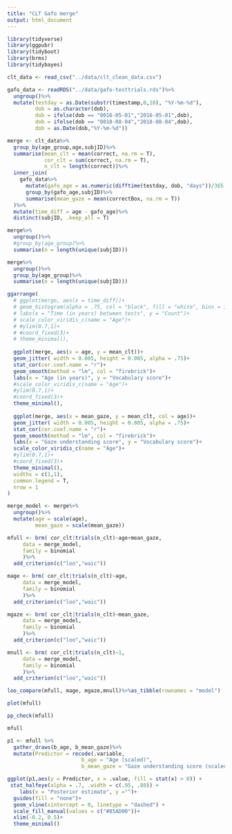 ```yaml
---
title: "CLT Gafo merge"
output: html_document
---
```


```r
library(tidyverse)
library(ggpubr)
library(tidyboot)
library(brms)
library(tidybayes)
```

```r
clt_data <- read_csv("../data/clt_clean_data.csv")

gafo_data <- readRDS("../data/gafo-testtrials.rds")%>%
  ungroup()%>%
  mutate(testday = as.Date(substr(timestamp,0,10), "%Y-%m-%d"), 
         dob = as.character(dob),
         dob = ifelse(dob == "0016-05-01","2016-05-01",dob),
         dob = ifelse(dob == "0018-08-04","2018-08-04",dob),
         dob = as.Date(dob,"%Y-%m-%d"))
```

```r
merge <- clt_data%>%
  group_by(age_group,age,subjID)%>%
  summarise(mean_clt = mean(correct, na.rm = T), 
            cor_clt = sum(correct, na.rm = T),
            n_clt = length(correct))%>%
  inner_join(
    gafo_data%>%
      mutate(gafo_age = as.numeric(difftime(testday, dob, "days"))/365.25)%>%
      group_by(gafo_age,subjID)%>%
      summarise(mean_gaze = mean(correctBox, na.rm = T))
  )%>%
  mutate(time_diff = age - gafo_age)%>%
  distinct(subjID, .keep_all = T)

```

```r
merge%>%
  ungroup()%>%
  #group_by(age_group)%>%
  summarise(n = length(unique(subjID)))

merge%>%
  ungroup()%>%
  group_by(age_group)%>%
  summarise(n = length(unique(subjID)))
```


```r
ggarrange(
  # ggplot(merge, aes(x = time_diff))+
  # geom_histogram(alpha = .75, col = "black", fill = "white", bins = 100)+
  # labs(x = "Time (in years) between tests", y = "Count")+
  # scale_color_viridis_c(name = "Age")+
  # #ylim(0.7,1)+
  # #coord_fixed(3)+
  # theme_minimal(),
  
  ggplot(merge, aes(x = age, y = mean_clt))+
  geom_jitter( width = 0.005, height = 0.005, alpha = .75)+
  stat_cor(cor.coef.name = "r")+
  geom_smooth(method = "lm", col = "firebrick")+
  labs(x = "Age (in years)", y = "Vocabulary score")+
  #scale_color_viridis_c(name = "Age")+
  #ylim(0.7,1)+
  #coord_fixed(3)+
  theme_minimal(),
  
  ggplot(merge, aes(x = mean_gaze, y = mean_clt, col = age))+
  geom_jitter( width = 0.005, height = 0.005, alpha = .75)+
  stat_cor(cor.coef.name = "r")+
  geom_smooth(method = "lm", col = "firebrick")+
  labs(x = "Gaze understanding score", y = "Vocabulary score")+
  scale_color_viridis_c(name = "Age")+
  #ylim(0.7,1)+
  #coord_fixed(3)+
  theme_minimal(),
  widths = c(1,1),
  common.legend = T,
  nrow = 1
)
```


```r
merge_model <- merge%>%
  ungroup()%>%
  mutate(age = scale(age),
         mean_gaze = scale(mean_gaze))
```


```r
mfull <- brm( cor_clt|trials(n_clt)~age+mean_gaze,
     data = merge_model,
     family = binomial
     )%>%
  add_criterion(c("loo","waic"))

mage <- brm( cor_clt|trials(n_clt)~age,
     data = merge_model,
     family = binomial
     )%>%
  add_criterion(c("loo","waic"))

mgaze <- brm( cor_clt|trials(n_clt)~mean_gaze,
     data = merge_model,
     family = binomial
     )%>%
  add_criterion(c("loo","waic"))

mnull <- brm( cor_clt|trials(n_clt)~1,
     data = merge_model,
     family = binomial
     )%>%
  add_criterion(c("loo","waic"))
```

```r
loo_compare(mfull, mage, mgaze,mnull)%>%as_tibble(rownames = "model")
```

```r
plot(mfull)

pp_check(mfull)

mfull
```

```r
p1 <- mfull %>%
  gather_draws(b_age, b_mean_gaze)%>%
  mutate(Predictor = recode(.variable,
                        b_age = "Age (scaled)",
                        b_mean_gaze = "Gaze understanding score (scaled)"))

ggplot(p1,aes(y = Predictor, x = .value, fill = stat(x) > 0)) +
 stat_halfeye(alpha = .7, .width = c(.95, .80)) +
    labs(x = "Posterior estimate", y ="")+
  guides(fill = "none")+
  geom_vline(xintercept = 0, linetype = "dashed") +
  scale_fill_manual(values = c("#85AD00"))+
  xlim(-0.2, 0.5)+
  theme_minimal()
```

